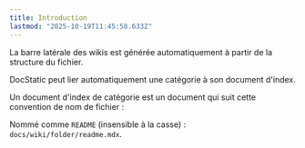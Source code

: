 ```yaml
---
title: Introduction
lastmod: "2025-10-19T11:45:58.633Z"
---
```


La barre latérale des wikis est générée automatiquement à partir de la structure du fichier.

DocStatic peut lier automatiquement une catégorie à son document d'index.

Un document d'index de catégorie est un document qui suit cette convention de nom de fichier :

Nommé comme `README` (insensible à la casse) : `docs/wiki/folder/readme.mdx`.
